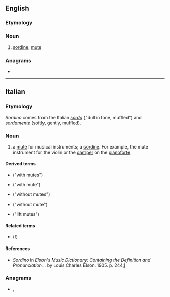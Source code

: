 ==English==

===Etymology===
{{bor|en|it|sordino}}

===Noun===
{{en-noun|s|sordini}}

# {{lb|en|music}} [[sordine]]; [[mute]]

===Anagrams===
* {{anagrams|en|a=dinoors|Doirons|Sondrio|indoors|sindoor}}

----

==Italian==
{{wikipedia}}

===Etymology===
''Sordino'' comes from the Italian ''[[sordo]]'' ("dull in tone, muffled") and ''[[sordamente]]'' (softly, gently, muffled).

===Noun===
{{it-noun|m}}

# a [[mute]] for musical instruments; a [[sordine]]. For example, the mute instrument for the violin or the [[damper]] on the [[pianoforte]]

====Derived terms====
{{der-top}}
* {{l|it|con sordini}} ("with mutes")
* {{l|it|con sordino}} ("with mute")
* {{l|it|senza sordini}} ("without mutes")
{{der-mid}}
* {{l|it|senza sordino}} ("without mute")
* {{l|it|sordini levati}} ("lift mutes")
{{der-bottom}}

====Related terms====
* {{l|it|sordina}} (f)

====References====
* ''Sordino'' in ''Elson's Music Dictionary: Containing the Definition and Pronunciation...'' by Louis Charles Elson. 1905. p. 244.[http://books.google.com/books?id=f10NAAAAIAAJ&pg=PA244&lpg=PA244&dq=sordini+music&source=web&ots=bD-E6ZkgAk&sig=ClRMhhM8gwTZ5i3bSZsCNkFtdCk]

===Anagrams===
* {{l|it|Sondrio}}, {{l|it|sordoni}}